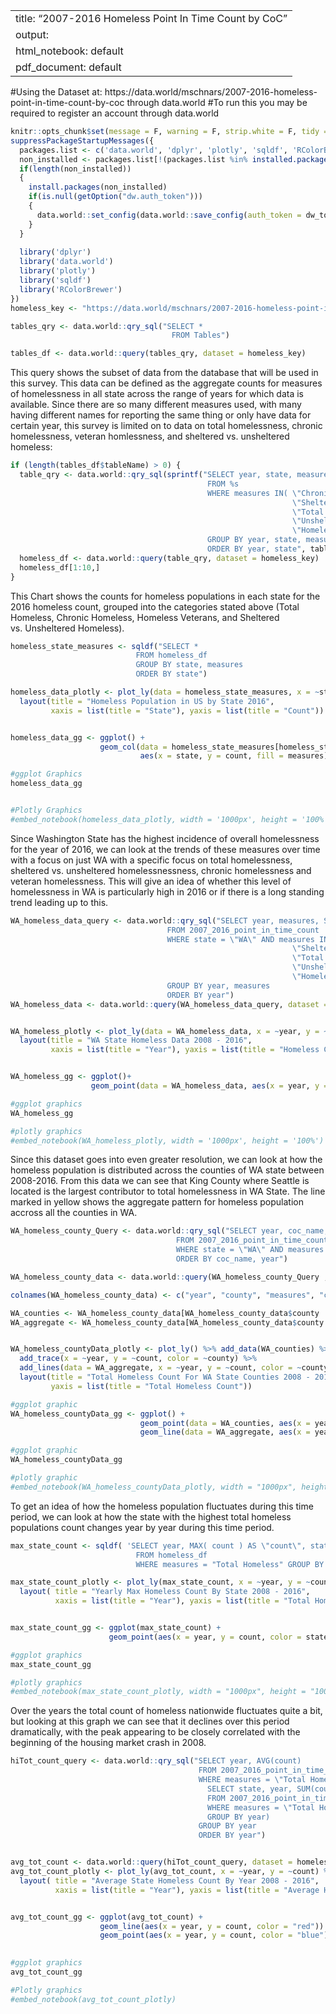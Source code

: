 
---
title: "2007-2016 Homeless Point In Time Count by CoC"
output:
  html_notebook: default
  pdf_document: default
---

#Using the Dataset at: https://data.world/mschnars/2007-2016-homeless-point-in-time-count-by-coc through data.world
#To run this you may be required to register an account through data.world

```r
knitr::opts_chunk$set(message = F, warning = F, strip.white = F, tidy = T)
suppressPackageStartupMessages({
  packages.list <- c('data.world', 'dplyr', 'plotly', 'sqldf', 'RColorBrewer')
  non_installed <- packages.list[!(packages.list %in% installed.packages()[,"Package"])]
  if(length(non_installed)) 
  {
    install.packages(non_installed)
    if(is.null(getOption("dw.auth_token")))
    {
      data.world::set_config(data.world::save_config(auth_token = dw_token)) #plug in your token
    }
  }
  
  library('dplyr')
  library('data.world')
  library('plotly')
  library('sqldf')
  library('RColorBrewer')
})
homeless_key <- "https://data.world/mschnars/2007-2016-homeless-point-in-time-count-by-coc"

tables_qry <- data.world::qry_sql("SELECT * 
                                    FROM Tables")

tables_df <- data.world::query(tables_qry, dataset = homeless_key)

```



This query shows the subset of data from the database that will be used in this survey.  This data can be defined as the aggregate counts for measures of homelessness in all state across the range of years for which data is available. Since there are so many different measures used, with many having different names for reporting the same thing or only have data for certain year, this survey is limited on to data on total homelessness, chronic homelessness, veteran homlessness, and sheltered vs. unsheltered homeless:
```r
if (length(tables_df$tableName) > 0) {
  table_qry <- data.world::qry_sql(sprintf("SELECT year, state, measures, count 
                                            FROM %s
                                            WHERE measures IN( \"Chronically Homeless Individuals\",
                                                               \"Sheltered Homeless\",
                                                               \"Total Homeless\",
                                                               \"Unsheltered Homeless\",
                                                               \"Homeless Veterans\")
                                            GROUP BY year, state, measures
                                            ORDER BY year, state", tables_df$tableName[[1]]))
  homeless_df <- data.world::query(table_qry, dataset = homeless_key)
  homeless_df[1:10,]
}
```



This Chart shows the counts for homeless populations in each state for the 2016 homeless count, grouped into the categories stated above (Total Homeless, Chronic Homeless, Homeless Veterans, and Sheltered vs. Unsheltered Homeless).
```r

homeless_state_measures <- sqldf("SELECT *
                            FROM homeless_df
                            GROUP BY state, measures
                            ORDER BY state")

homeless_data_plotly <- plot_ly(data = homeless_state_measures, x = ~state, y = ~count, color = ~measures, type = "bar") %>%
  layout(title = "Homeless Population in US by State 2016", 
         xaxis = list(title = "State"), yaxis = list(title = "Count"))


homeless_data_gg <- ggplot() + 
                    geom_col(data = homeless_state_measures[homeless_state_measures$measures != "Total Homeless",],
                             aes(x = state, y = count, fill = measures))

#ggplot Graphics
homeless_data_gg


#Plotly Graphics
#embed_notebook(homeless_data_plotly, width = '1000px', height = '100%')
```



Since Washington State has the highest incidence of overall homelessness for the year of 2016, we can look at the trends of these measures over time with a focus on just WA with a specific focus on total homelessness, sheltered vs. unsheltered homelessnessness, chronic homelessness and veteran homelessness.  This will give an idea of whether this level of homelessness in WA is particularly high in 2016 or if there is a long standing trend leading up to this.

```r
WA_homeless_data_query <- data.world::qry_sql("SELECT year, measures, SUM(count) 
                                   FROM 2007_2016_point_in_time_count
                                   WHERE state = \"WA\" AND measures IN( \"Chronically Homeless Individuals\",
                                                               \"Sheltered Homeless\",
                                                               \"Total Homeless\",
                                                               \"Unsheltered Homeless\",
                                                               \"Homeless Veterans\")
                                   GROUP BY year, measures
                                   ORDER BY year")
WA_homeless_data <- data.world::query(WA_homeless_data_query, dataset = homeless_key)


WA_homeless_plotly <- plot_ly(data = WA_homeless_data, x = ~year, y = ~count, color = ~measures, trace = "scatter") %>% 
  layout(title = "WA State Homeless Data 2008 - 2016", 
         xaxis = list(title = "Year"), yaxis = list(title = "Homeless Count"))


WA_homeless_gg <- ggplot()+
                  geom_point(data = WA_homeless_data, aes(x = year, y = count, color = measures))

#ggplot graphics
WA_homeless_gg

#plotly graphics
#embed_notebook(WA_homeless_plotly, width = '1000px', height = '100%') 

```



Since this dataset goes into even greater resolution, we can look at how the homeless population is distributed across the counties of WA state between 2008-2016.
From this data we can see that King County where Seattle is located is the largest contributor to total homelessness in WA State.  The line marked in yellow shows the aggregate pattern for homeless population accross all the counties in WA.
```r

WA_homeless_county_Query <- data.world::qry_sql("SELECT year, coc_name, measures, count
                                     FROM 2007_2016_point_in_time_count
                                     WHERE state = \"WA\" AND measures = \"Total Homeless\"
                                     ORDER BY coc_name, year")

WA_homeless_county_data <- data.world::query(WA_homeless_county_Query , dataset = homeless_key)

colnames(WA_homeless_county_data) <- c("year", "county", "measures", "count")

WA_counties <- WA_homeless_county_data[WA_homeless_county_data$county != "Washington Balance of State CoC", 1:4]
WA_aggregate <- WA_homeless_county_data[WA_homeless_county_data$county == "Washington Balance of State CoC", 1:4]


WA_homeless_countyData_plotly <- plot_ly() %>% add_data(WA_counties) %>%
  add_trace(x = ~year, y = ~count, color = ~county) %>%
  add_lines(data = WA_aggregate, x = ~year, y = ~count, color = ~county) %>%
  layout(title = "Total Homeless Count For WA State Counties 2008 - 2016", xaxis = list(title = "Year"), 
         yaxis = list(title = "Total Homeless Count"))

#ggplot graphic
WA_homeless_countyData_gg <- ggplot() +
                             geom_point(data = WA_counties, aes(x = year, y = count, color = county)) +
                             geom_line(data = WA_aggregate, aes(x = year, y = count, color = "Statewide Average"))

#ggplot graphic
WA_homeless_countyData_gg

#plotly graphic
#embed_notebook(WA_homeless_countyData_plotly, width = "1000px", height = "100%")

```



To get an idea of how the homeless population fluctuates during this time period, we can look at how the state with the highest total homeless populations count changes year by year during this time period.
```r

max_state_count <- sqldf( 'SELECT year, MAX( count ) AS \"count\", state 
                            FROM homeless_df 
                            WHERE measures = "Total Homeless" GROUP BY year ORDER BY year')

max_state_count_plotly <- plot_ly(max_state_count, x = ~year, y = ~count, color = ~state) %>%
  layout( title = "Yearly Max Homeless Count By State 2008 - 2016", 
          xaxis = list(title = "Year"), yaxis = list(title = "Total Homeless Count"))


max_state_count_gg <- ggplot(max_state_count) + 
                      geom_point(aes(x = year, y = count, color = state))

#ggplot graphics
max_state_count_gg

#plotly graphics
#embed_notebook(max_state_count_plotly, width = "1000px", height = "100%")

```



Over the years the total count of homeless nationwide fluctuates quite a bit, but looking at this graph we can see that it declines over this period dramatically, with the peak appearing to be closely correlated with the beginning of the housing market crash in 2008.
```r

hiTot_count_query <- data.world::qry_sql("SELECT year, AVG(count)
                                          FROM 2007_2016_point_in_time_count 
                                          WHERE measures = \"Total Homeless\" AND count IN(
                                            SELECT state, year, SUM(count) 
                                            FROM 2007_2016_point_in_time_count
                                            WHERE measures = \"Total Homeless\"
                                            GROUP BY year)
                                          GROUP BY year
                                          ORDER BY year")


avg_tot_count <- data.world::query(hiTot_count_query, dataset = homeless_key)
avg_tot_count_plotly <- plot_ly(avg_tot_count, x = ~year, y = ~count) %>%
  layout( title = "Average State Homeless Count By Year 2008 - 2016",
          xaxis = list(title = "Year"), yaxis = list(title = "Average Homeless Count"))


avg_tot_count_gg <- ggplot(avg_tot_count) +
                    geom_line(aes(x = year, y = count, color = "red")) +
                    geom_point(aes(x = year, y = count, color = "blue"))
                    

#ggplot graphics
avg_tot_count_gg

#Plotly graphics
#embed_notebook(avg_tot_count_plotly)
```








